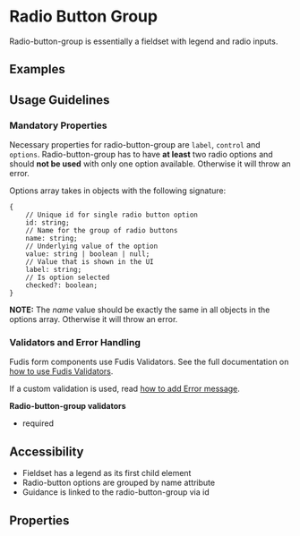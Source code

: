 
<Meta title="Components/Form/Radio Button Group" />

# Radio Button Group

Radio-button-group is essentially a fieldset with legend and radio inputs.

## Examples

<Canvas of={RadioButtonGroupStories.Example}></Canvas>

## Usage Guidelines

### Mandatory Properties

Necessary properties for radio-button-group are `label`, `control` and `options`. Radio-button-group has to have **at least** two radio options and should **not be used** with only one option available. Otherwise it will throw an error.

Options array takes in objects with the following signature:

```
{
	// Unique id for single radio button option
	id: string;
	// Name for the group of radio buttons
	name: string;
	// Underlying value of the option
	value: string | boolean | null;
	// Value that is shown in the UI
	label: string;
	// Is option selected
	checked?: boolean;
}
```

**NOTE:** The _name_ value should be exactly the same in all objects in the options array. Otherwise it will throw an error.

### Validators and Error Handling

Fudis form components use Fudis Validators. See the full documentation on [how to use Fudis Validators](/docs/utilities-validators--documentation).

If a custom validation is used, read [how to add Error message](/docs/components-form-error-message--documentation).

**Radio-button-group validators**

- required

## Accessibility

- Fieldset has a legend as its first child element
- Radio-button options are grouped by name attribute
- Guidance is linked to the radio-button-group via id

## Properties

<ArgTypes of={RadioButtonGroupComponent} />
